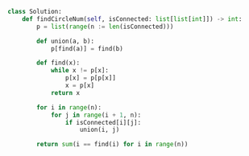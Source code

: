 ```python meta="source=problems/547-number-of-provinces/solution.py"
class Solution:
    def findCircleNum(self, isConnected: list[list[int]]) -> int:
        p = list(range(n := len(isConnected)))

        def union(a, b):
            p[find(a)] = find(b)

        def find(x):
            while x != p[x]:
                p[x] = p[p[x]]
                x = p[x]
            return x

        for i in range(n):
            for j in range(i + 1, n):
                if isConnected[i][j]:
                    union(i, j)

        return sum(i == find(i) for i in range(n))
```